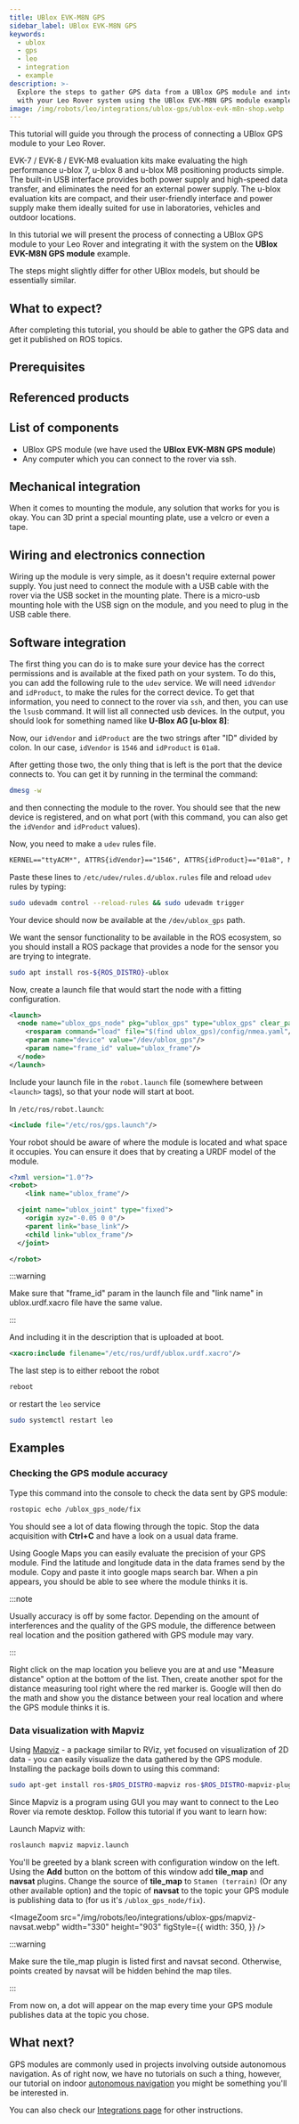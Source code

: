 ```yaml
---
title: UBlox EVK-M8N GPS
sidebar_label: UBlox EVK-M8N GPS
keywords:
  - ublox
  - gps
  - leo
  - integration
  - example
description: >-
  Explore the steps to gather GPS data from a UBlox GPS module and integrate it
  with your Leo Rover system using the UBlox EVK-M8N GPS module example.
image: /img/robots/leo/integrations/ublox-gps/ublox-evk-m8n-shop.webp
---
```



This tutorial will guide you through the process of connecting a UBlox GPS
module to your Leo Rover.

EVK-7 / EVK-8 / EVK-M8 evaluation kits make evaluating the high performance
u-blox 7, u-blox 8 and u-blox M8 positioning products simple. The built-in USB
interface provides both power supply and high-speed data transfer, and
eliminates the need for an external power supply. The u-blox evaluation kits are
compact, and their user-friendly interface and power supply make them ideally
suited for use in laboratories, vehicles and outdoor locations.

In this tutorial we will present the process of connecting a UBlox GPS module to
your Leo Rover and integrating it with the system on the **UBlox EVK-M8N GPS
module** example.

The steps might slightly differ for other UBlox models, but should be
essentially similar.

## What to expect?

After completing this tutorial, you should be able to gather the GPS data and
get it published on ROS topics.

<ImageZoom
  loading="eager"
  src="/img/robots/leo/integrations/ublox-gps/ech-ublox-gps-node.webp"
  width="1019"
  height="317"
/>

## Prerequisites

<LinkButton docId="leo-rover/guides/ssh" />
<LinkButton docId="leo-rover/advanced-guides/ros-development" />

## Referenced products

<ProductPreview
  shopUrl="https://www.leorover.tech/shop/gps-module"
  imageSrc="/img/robots/leo/integrations/ublox-gps/ublox-evk-m8n-shop.webp"
  width={1200}
  height={802}
  title="UBlox EVK-M8N GPS module"
  description="Enhance Leo Rover's capabilities with the UBlox EVK-M8N GPS module.
    Experience precise navigation and versatile connectivity with multi-GNSS support,
    ensuring high-performance and reliability."
/>

## List of components

- UBlox GPS module (we have used the **UBlox EVK-M8N GPS module**)
- Any computer which you can connect to the rover via ssh.

## Mechanical integration

When it comes to mounting the module, any solution that works for you is okay.
You can 3D print a special mounting plate, use a velcro or even a tape.

## Wiring and electronics connection

Wiring up the module is very simple, as it doesn't require external power
supply. You just need to connect the module with a USB cable with the rover via
the USB socket in the mounting plate. There is a micro-usb mounting hole with
the USB sign on the module, and you need to plug in the USB cable there.

## Software integration

The first thing you can do is to make sure your device has the correct
permissions and is available at the fixed path on your system. To do this, you
can add the following rule to the `udev` service. We will need `idVendor` and
`idProduct`, to make the rules for the correct device. To get that information,
you need to connect to the rover via `ssh`, and then, you can use the `lsusb`
command. It will list all connected usb devices. In the output, you should look
for something named like **U-Blox AG [u-blox 8]**:

<ImageZoom
  src="/img/robots/leo/integrations/ublox-gps/terminal-lsusb.webp"
  width="587"
  height="112"
/>

Now, our `idVendor` and `idProduct` are the two strings after "ID" divided by
colon. In our case, `idVendor` is `1546` and `idProduct` is `01a8`.

After getting those two, the only thing that is left is the port that the device
connects to. You can get it by running in the terminal the command:

```bash
dmesg -w
```

and then connecting the module to the rover. You should see that the new device
is registered, and on what port (with this command, you can also get the
`idVendor` and `idProduct` values).

<ImageZoom
  src="/img/robots/leo/integrations/ublox-gps/terminal-ttyacm0.webp"
  width="867"
  height="112"
/>

Now, you need to make a `udev` rules file.

```xml title="/etc/udev/rules.d/ublox.rules"
KERNEL=="ttyACM*", ATTRS{idVendor}=="1546", ATTRS{idProduct}=="01a8", MODE="0666", GROUP="dialout", SYMLINK+="ublox_gps"
```

Paste these lines to `/etc/udev/rules.d/ublox.rules` file and reload `udev`
rules by typing:

```bash
sudo udevadm control --reload-rules && sudo udevadm trigger
```

Your device should now be available at the `/dev/ublox_gps` path.

We want the sensor functionality to be available in the ROS ecosystem, so you
should install a ROS package that provides a node for the sensor you are trying
to integrate.

```bash
sudo apt install ros-${ROS_DISTRO}-ublox
```

Now, create a launch file that would start the node with a fitting
configuration.

```xml title="/etc/ros/gps.launch"
<launch>
  <node name="ublox_gps_node" pkg="ublox_gps" type="ublox_gps" clear_params="true" output="screen">
    <rosparam command="load" file="$(find ublox_gps)/config/nmea.yaml"/>
    <param name="device" value="/dev/ublox_gps"/>
    <param name="frame_id" value="ublox_frame"/>
  </node>
</launch>
```

Include your launch file in the `robot.launch` file (somewhere between
`<launch>` tags), so that your node will start at boot.

In `/etc/ros/robot.launch`:

```xml
<include file="/etc/ros/gps.launch"/>
```

Your robot should be aware of where the module is located and what space it
occupies. You can ensure it does that by creating a URDF model of the module.

```xml title="/etc/ros/urdf/ublox.urdf.xacro"
<?xml version="1.0"?>
<robot>
	<link name="ublox_frame"/>

  <joint name="ublox_joint" type="fixed">
    <origin xyz="-0.05 0 0"/>
    <parent link="base_link"/>
    <child link="ublox_frame"/>
  </joint>

</robot>
```

:::warning

Make sure that "frame_id" param in the launch file and "link name" in
ublox.urdf.xacro file have the same value.

:::

And including it in the description that is uploaded at boot.

```xml title="/etc/ros/urdf/robot.urdf.xacro"
<xacro:include filename="/etc/ros/urdf/ublox.urdf.xacro"/>
```

The last step is to either reboot the robot

```bash
reboot
```

or restart the `leo` service

```bash
sudo systemctl restart leo
```

## Examples

### Checking the GPS module accuracy

Type this command into the console to check the data sent by GPS module:

```bash
rostopic echo /ublox_gps_node/fix
```

You should see a lot of data flowing through the topic. Stop the data
acquisition with **Ctrl+C** and have a look on a usual data frame.

<ImageZoom
  src="/img/robots/leo/integrations/ublox-gps/ech-ublox-gps-node.webp"
  width="1019"
  height="317"
/>

Using Google Maps you can easily evaluate the precision of your GPS module. Find
the latitude and longitude data in the data frames send by the module. Copy and
paste it into google maps search bar. When a pin appears, you should be able to
see where the module thinks it is.

:::note

Usually accuracy is off by some factor. Depending on the amount of interferences
and the quality of the GPS module, the difference between real location and the
position gathered with GPS module may vary.

:::

Right click on the map location you believe you are at and use "Measure
distance" option at the bottom of the list. Then, create another spot for the
distance measuring tool right where the red marker is. Google will then do the
math and show you the distance between your real location and where the GPS
module thinks it is.

<ImageZoom
  src="/img/robots/leo/integrations/ublox-gps/google-maps.webp"
  width="1127"
  height="570"
/>

### Data visualization with Mapviz

Using [Mapviz](http://wiki.ros.org/mapviz) - a package similar to RViz, yet
focused on visualization of 2D data - you can easily visualize the data gathered
by the GPS module. Installing the package boils down to using this command:

```bash
sudo apt-get install ros-$ROS_DISTRO-mapviz ros-$ROS_DISTRO-mapviz-plugins ros-$ROS_DISTRO-tile-map ros-$ROS_DISTRO-multires-image
```

Since Mapviz is a program using GUI you may want to connect to the Leo Rover via
remote desktop. Follow this tutorial if you want to learn how:

<LinkButton docId="leo-rover/guides/remote-desktop" />

Launch Mapviz with:

```bash
roslaunch mapviz mapviz.launch
```

You'll be greeted by a blank screen with configuration window on the left. Using
the **Add** button on the bottom of this window add **tile_map** and **navsat**
plugins. Change the source of **tile_map** to `Stamen (terrain)` (Or any other
available option) and the topic of **navsat** to the topic your GPS module is
publishing data to (for us it's `/ublox_gps_node/fix`).

<ImageZoom
  src="/img/robots/leo/integrations/ublox-gps/mapviz-navsat.webp"
  width="330"
  height="903"
  figStyle={{
    width: 350,
  }}
/>

:::warning

Make sure the tile_map plugin is listed first and navsat second. Otherwise,
points created by navsat will be hidden behind the map tiles.

:::

From now on, a dot will appear on the map every time your GPS module publishes
data at the topic you chose.

<ImageZoom
  src="/img/robots/leo/integrations/ublox-gps/mapviz-map-view.webp"
  width="924"
  height="614"
/>

## What next?

GPS modules are commonly used in projects involving outside autonomous
navigation. As of right now, we have no tutorials on such a thing, however, our
tutorial on indoor
[autonomous navigation](/leo-rover/advanced-guides/autonomous-navigation) you
might be something you'll be interested in.

You can also check our [Integrations page](/leo-rover/integrations) for other
instructions.
